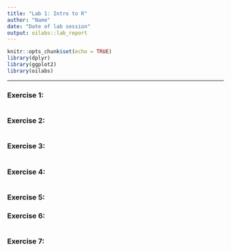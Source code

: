 ```yaml
---
title: "Lab 1: Intro to R"
author: "Name"
date: "Date of lab session"
output: oilabs::lab_report
---
```


```r
knitr::opts_chunk$set(echo = TRUE)
library(dplyr)
library(ggplot2)
library(oilabs)
```

* * *

### Exercise 1: 

```r

```


### Exercise 2:

```r

```


### Exercise 3:

```r

```


### Exercise 4:

```r

```


### Exercise 5:



### Exercise 6:

```r

```


### Exercise 7:

```r

```

